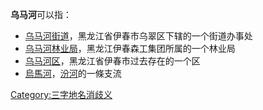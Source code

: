 '''乌马河'''可以指：
* [[乌马河街道|乌马河街道]]，黑龙江省伊春市乌翠区下辖的一个街道办事处
* [[乌马河林业局|乌马河林业局]]，黑龙江伊春森工集团所属的一个林业局
* [[乌马河区|乌马河区]]，黑龙江省伊春市过去存在的一个区
* [[烏馬河|烏馬河]]，[[汾河|汾河]]的一條支流
{{disambig}}
[[Category:三字地名消歧义|Category:三字地名消歧义]]